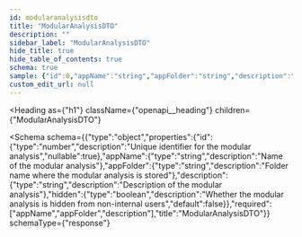 ```yaml
---
id: modularanalysisdto
title: "ModularAnalysisDTO"
description: ""
sidebar_label: "ModularAnalysisDTO"
hide_title: true
hide_table_of_contents: true
schema: true
sample: {"id":0,"appName":"string","appFolder":"string","description":"string","hidden":false}
custom_edit_url: null
---
```



<Heading
  as={"h1"}
  className={"openapi__heading"}
  children={"ModularAnalysisDTO"}
>
</Heading>





<Schema
  schema={{"type":"object","properties":{"id":{"type":"number","description":"Unique identifier for the modular analysis","nullable":true},"appName":{"type":"string","description":"Name of the modular analysis"},"appFolder":{"type":"string","description":"Folder name where the modular analysis is stored"},"description":{"type":"string","description":"Description of the modular analysis"},"hidden":{"type":"boolean","description":"Whether the modular analysis is hidden from non-internal users","default":false}},"required":["appName","appFolder","description"],"title":"ModularAnalysisDTO"}}
  schemaType={"response"}
>
  
</Schema>
            
